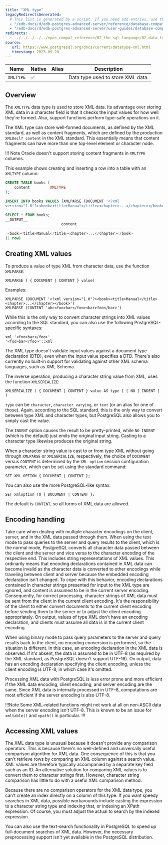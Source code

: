 ```yaml
---
title: "XML type"
legacyRedirectsGenerated:
  # This list is generated by a script. If you need add entries, use the `legacyRedirects` key.
  - "/edb-docs/d/edb-postgres-advanced-server/reference/database-compatibility-for-oracle-developers-reference-guide/9.6/Database_Compatibility_for_Oracle_Developers_Reference_Guide.1.016.html"
  - "/edb-docs/d/edb-postgres-advanced-server/user-guides/database-compatibility-for-oracle-developers-guide/9.5/Database_Compatibility_for_Oracle_Developers_Guide.1.048.html"
redirects:
  - ../../../../../epas_compat_reference/02_the_sql_language/02_data_types/06_xml_type #generated for docs/epas/reorg-role-use-case-mode
source:
   url: https://www.postgresql.org/docs/current/datatype-xml.html
   timestamp: 2023-09-20
---
```


<div id="xml_type" class="registered_link"></div>

| Name           | Native | Alias | Description                                   |
| -------------- | ------ | ----- | --------------------------------------------- |
| `XMLTYPE`      | ✅     |       | Data type used to store XML data.             |

## Overview

The `XMLTYPE` data type is used to store XML data. Its advantage over storing XML data in a character field is that it checks the input values for how well they're formed. Also, support functions perform type-safe operations on it.

The XML type can store well-formed documents, as defined by the XML standard, as well as content fragments, which are defined by the production `XMLDecl? content` in the XML standard. This essentially means that content fragments can have more than one top-level element or character node.

!!! Note
    Oracle doesn't support storing content fragments in `XMLTYPE` columns.

This example shows creating and inserting a row into a table with an `XMLTYPE` column:

```sql
CREATE TABLE books (
    content         XMLTYPE
);

INSERT INTO books VALUES (XMLPARSE (DOCUMENT '<?xml
version="1.0"?><book><title>Manual</title><chapter>...</chapter></book>'));

SELECT * FROM books;
__OUTPUT__
                         content
----------------------------------------------------------
 <book><title>Manual</title><chapter>...</chapter></book>
(1 row)
```

## Creating XML values 

To produce a value of type XML from character data, use the function `XMLPARSE`:

```
XMLPARSE ( { DOCUMENT | CONTENT } value)
```

Examples:

```
XMLPARSE (DOCUMENT '<?xml version="1.0"?><book><title>Manual</title><chapter>...</chapter></book>')
XMLPARSE (CONTENT 'abc<foo>bar</foo><bar>foo</bar>')
```

While this is the only way to convert character strings into XML values according to the SQL standard, you can also use the following PostgreSQL-specific syntaxes:

```
xml '<foo>bar</foo>'
'<foo>bar</foo>'::xml
```

The XML type doesn't validate input values against a document type declaration (DTD), even when the input value specifies a DTD. There's also currently no built-in support for validating against other XML schema languages, such as XML Schema.

The inverse operation, producing a character string value from XML, uses the function `XMLSERIALIZE`:

```
XMLSERIALIZE ( { DOCUMENT | CONTENT } value AS type [ [ NO ] INDENT ] )
```

`type` can be `character`, `character varying`, or `text` (or an alias for one of those). Again, according to the SQL standard, this is the only way to convert between type XML and character types, but PostgreSQL also allows you to simply cast the value.

The `INDENT` option causes the result to be pretty-printed, while `NO INDENT` (which is the default) just emits the original input string. Casting to a character type likewise produces the original string.

When a character string value is cast to or from type XML without going through `XMLPARSE` or `XMLSERIALIZE`, respectively, the choice of `DOCUMENT` versus `CONTENT` is determined by the `XML option` session configuration parameter, which can be set using the standard command:

```
SET XML OPTION { DOCUMENT | CONTENT };
```

You can also use the more PostgreSQL-like syntax:

```
SET xmloption TO { DOCUMENT | CONTENT };
```

The default is `CONTENT`, so all forms of XML data are allowed.

## Encoding handling 

Take care when dealing with multiple character encodings on the client, server, and in the XML data passed through them. When using the text mode to pass queries to the server and query results to the client, which is the normal mode, PostgreSQL converts all character data passed between the client and the server and vice versa to the character encoding of the respective end. This includes string representations of XML values. This ordinarily means that encoding declarations contained in XML data can become invalid as the character data is converted to other encodings while traveling between client and server because the embedded encoding declaration isn't changed. To cope with this behavior, encoding declarations contained in character strings presented for input to the XML type are ignored, and content is assumed to be in the current server encoding. Consequently, for correct processing, character strings of XML data must be sent from the client in the current client encoding. It's the responsibility of the client to either convert documents to the current client encoding before sending them to the server or to adjust the client encoding appropriately. On output, values of type XML don't have an encoding declaration, and clients must assume all data is in the current client encoding.

When using binary mode to pass query parameters to the server and query results back to the client, no encoding conversion is performed, so the situation is different. In this case, an encoding declaration in the XML data is observed. If it's absent, the data is assumed to be in UTF-8 (as required by the XML standard, as PostgreSQL doesn't support UTF-16). On output, data has an encoding declaration specifying the client encoding, unless the client encoding is UTF-8, in which case it's omitted.

Processing XML data with PostgreSQL is less error prone and more efficient if the XML data encoding, client encoding, and server encoding are the same. Since XML data is internally processed in UTF-8, computations are most efficient if the server encoding is also UTF-8.

!!!Note
Some XML-related functions might not work at all on non-ASCII data when the server encoding isn't UTF-8. This is known to be an issue for `xmltable()` and `xpath()` in particular.
!!!

## Accessing XML values 

The XML data type is unusual because it doesn't provide any comparison operators. This is because there's no well-defined and universally useful comparison algorithm for XML data. One consequence of this is that you can't retrieve rows by comparing an XML column against a search value. XML values are therefore typically accompanied by a separate key field such as an ID. An alternative solution for comparing XML values is to convert them to character strings first. However, character string comparison has little to do with a useful XML comparison method.

Because there are no comparison operators for the XML data type, you can't create an index directly on a column of this type. If you want speedy searches in XML data, possible workarounds include casting the expression to a character string type and indexing that, or indexing an XPath expression. Of course, you must adjust the actual to search by the indexed expression.

You can also use the text-search functionality in PostgreSQL to speed up full-document searches of XML data. However, the necessary preprocessing support isn't yet available in the PostgreSQL distribution.